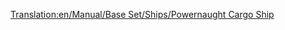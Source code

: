 [[Translation:en/Manual/Base Set/Ships/Powernaught Cargo Ship]]
{{es/Barcos|Nombre=Barco de Mercancías Powernaut
|Imagen=[[File:en/Toylandcargoship.png|Barco de Mercancías Powernaut]]
|Precio=54.842 € (27.421 £)
|Velocidad=40 km/h (25 mph)
|Coste-anual=3.706 € (1.853 £)
|Diseño=1982
|Duración=30
|Capacidad=190 bolsas de dulces
|Descripción=Reformable para todo excepto para pasajeros.
|Vida-real=Ficción.
}}